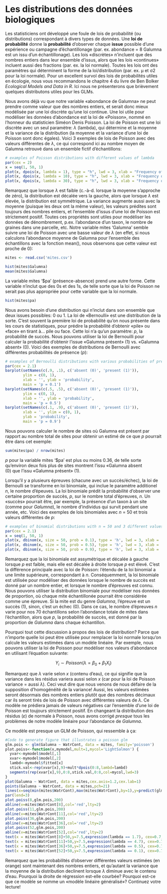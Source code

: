 # Les distributions des données biologiques

Les statisticiens ont développé une foule de lois de probabilité (ou
distributions) correspondant à divers types de données. Une **loi de
probabilité** donne la **probabilité** d'observer chaque **issue**
possible d'une expérience ou campagne d'échantillonage (par. ex.
abondance = 8 Galumna est un issu d'un échantillonage). Les lois
«discrètes» n'incluent que des nombres entiers dans leur ensemble
d'issus, alors que les lois «continues» incluent aussi des fractions
(par. ex. la loi normale). Toutes les lois ont des paramètres qui
déterminent la forme de la loi/distribution (par. ex. μ et σ2 pour la
loi normale). Pour un excellent survol des lois de probabilités utiles
en écologie, nous vous recommandons le chapitre 4 du livre de Ben Bolker
*Ecological Models and Data in R*. Ici nous ne présenterons que
brièvement quelques distributons utiles pour les GLMs.

Nous avons déjà vu que notre variable «abondance de Galumna» ne peut
prendre comme valeur que des nombres entiers, et serait donc mieux
modélisée par une loi discrète qu'une loi continue. Une loi utile pour
modéliser les données d'abondance est la loi de «Poisson», nommé en
l'honneur du statisticien Siméon Denis Poisson. La loi de Poisson est
une loi discrète avec un seul paramètre: $\lambda$ (lambda), qui détermine et la moyenne et la variance de la distribution (la moyenne et la variance
d'une loi de Poisson sont donc égales). Voici 3 exemples de lois de
Poisson avec des valeurs différentes de $\lambda$, ce qui correspond ici au
nombre moyen de Galumna retrouvé dans un ensemble fictif d'échantillons:


```r
# examples of Poisson distributions with different values of lambda
par(cex = 2)
x = seq(1, 50, 1)
plot(x, dpois(x, lambda = 1), type = "h", lwd = 3, xlab = "Frequency of Galumna", ylab = "Probability", main = "lambda = 1")
plot(x, dpois(x, lambda = 10), type = "h", lwd = 3, xlab = "Frequency of Galumna", ylab = "Probability", main = "lambda = 10")
plot(x, dpois(x, lambda = 30), type = "h", lwd = 3, xlab = "Frequency of Galumna", ylab = "Probability", main = "lambda = 30")
```

Remarquez que lorsque $\lambda$ est faible (c.-à-d. lorsque la moyenne
s'approche de zéro), la distribution est décalée vers la gauche, alors
que lorsque $\lambda$ est élevée, la distribution est symmétrique. La variance
augmente aussi avec la moyenne (puisque les deux ont la même valeur),
les valeurs prédites sont toujours des nombres entiers, et l'ensemble
d'issus d'une loi de Poisson est strictement positif. Toutes ces
propriétés sont utiles pour modéliser les données de dénombrement, p.ex.
l'abondance d'un taxon, le nombre de graines dans une parcelle, etc.
Notre variable mites 'Galumna' semble suivre une loi de Poisson avec une
basse valeur de $\lambda$ (en effet, si nous calculons l'abondance moyenne de
Galumna pour l'ensemble des échantillons avec la fonction mean(), nous
observons que cette valeur est proche de 0):

```r
mites <- read.csv('mites.csv')
```
```r
hist(mites$Galumna)
mean(mites$Galumna)
```

La variable mites '$pa' (présence-absence) prend une autre forme. Cette
variable n'inclut que des 0s et des 1s, de telle sorte que la loi de
Poisson ne serait pas plus appropriée pour cette variable que la loi
normale.

```r
hist(mites$pa)
```

Nous avons besoin d'une distribution qui n'inclut dans son ensemble
que deux issues possibles: 0 ou 1. La loi de «Bernoulli» est une
distribution de la sorte. C'est souvent la première loi de probabilité
qu'on nous présente dans les cours de statistiques, pour prédire la
probabilité d'obtenir \«pile\» ou \«face\» en tirant à\... pile ou
face. Cette loi n'a qu'un paramètre: *p*, la probabilité de succès.
Nous pouvons utiliser la loi de Bernouilli pour calculer la probabilité
d'obtenir l'issue «Galumna présent» (1) vs. «Galumna absent» (0). Voici
des exemples de distributions de Bernoulli avec différentes probabilités
de présence ($p$):

```r
# examples of Bernoulli distributions with various probabilities of presence (p)
par(cex = 2.1)
barplot(setNames(c(.9, .1), c('absent (0)', 'present (1)')),
        ylim = c(0, 1),
        xlab = '', ylab = 'probability',
        main = 'p = 0.1')
barplot(setNames(c(.5, .5), c('absent (0)', 'present (1)')),
        ylim = c(0, 1),
        xlab = '', ylab = 'probability',
        main = 'p = 0.5')
barplot(setNames(c(.1, .9), c('absent (0)', 'present (1)')),
        xlab = '', ylim = c(0, 1),
        ylab = 'probability',
        main = 'p = 0.9')
```

Nous pouvons calculer le nombre de sites où Galumna est présent par
rapport au nombre total de sites pour obtenir un estimé de ce que $p$
pourrait être dans cet exemple:

```r
sum(mites$pa) / nrow(mites)
```

$p$ pour la variable mites '$pa' est plus ou moins 0.36, de telle sorte
qu'environ deux fois plus de sites montrent l'issu \«Galumna absent\
(0) que l'issu \«Galumna présent\» (1).

Lorsqu'il y a plusieurs épreuves (chacune avec un succès/échec), la loi
de Bernoulli se transforme en loi binomiale, qui inclue le paramètre
additionel $n$, le nombre d'épeuves. La loi binomiale prédit la
probabilité d'observer une certaine proportion de succès, $p$, sur le
nombre total d'épreuves, $n$. Un \«succès\» pourrait être, par exemple,
la présence d'un taxon à un site (comme pour *Galumna*), le nombre
d'individus qui survit pendant une année, etc. Voici des exemples de
lois binomiales avec $n$ = 50 et trois valeurs différentes de $p$:

```r
# examples of binomial distributions with n = 50 and 3 different values of p
par(cex = 2.1)
x = seq(1, 50, 1)
plot(x, dbinom(x, size = 50, prob = 0.1), type = 'h', lwd = 3, xlab = '# galumna', ylab = 'Probability', main = 'p = 0.1 n = 50')
plot(x, dbinom(x, size = 50, prob = 0.5), type = 'h', lwd = 3, xlab = '# galumna', ylab = 'Probability', main = 'p = 0.5 n = 50')
plot(x, dbinom(x, size = 50, prob = 0.9), type = 'h', lwd = 3, xlab = '# galumna', ylab = 'Probability', main = 'p = 0.9 n = 50')
```

Remarquez que la loi binomiale est assymétrique et décalée à gauche
lorsque $p$ est faible, mais elle est décalée à droite lorsque $p$ est
élevé. C'est la différence principale avec la loi de Poisson: l'étendu
de la loi binomial a une limite supérieure, correspondant à $n$.
Conséquemment, la loi binomiale est utilisée pour modéliser des données
lorsque le nombre de succès est donné par un nombre entier, et lorsque
le nombre d'épreuves est connu. Nous pouvons utiliser la distribution
binomiale pour modéliser nos données de proportion, où chaque mite
échantillonée pourrait être considérée comme une épreuve. Si la mite est
du genre *Galumna*, l'épreuve est un succès (1), sinon, c'est un échec
(0). Dans ce cas, le nombre d'épreuves $n$ varie pour nos 70
échantillons selon l'abondance totale de mites dans l'échantillon,
alors que $p$, la probabilité de succès, est donné par la proportion de
*Galumna* dans chaque échantillon.

Pourquoi tout cette discussion à propos des lois de distribution? Parce
que n'importe quelle loi peut être utilisée pour remplacer la loi
normale lorsqu'on calcule les valeurs estimées dans un modèle linéaire.
Par exemple, nous pouvons utiliser la loi de Poisson pour modéliser nos
valeurs d'abondance en utilisant l'équation suivante:

$$Y_i \sim Poisson(\lambda = \beta_0 + \beta_1X_i)$$

Remarquez que $\lambda$ varie selon $x$ (contenu d'eau), ce qui signifie que la variance dans les résidus variera aussi selon $x$ (car pour la loi de Poisson variance = aussi $\lambda$). Ceci veut dire que nous venons de nous défaire de la supposition d'homogénéité de la variance! Aussi, les
valeurs estimées seront désormais des nombres entiers plutôt que des
nombres décimaux car ils seront tirés de lois de Poisson avec
différentes valeurs de $\lambda$. Ce modèle ne prédiera jamais de valeurs
négatives car l'ensemble d'une loi de Poisson est toujours strictement
positif. En changeant la distribution des résidus ($\varepsilon$) de normale à Poisson, nous avons corrigé *presque* tous les problèmes de notre modèle linéaire pour l'abondance de *Galumna*.

Ce modèle est presque un GLM de Poisson, qui ressemble à ça:

```r
#Code to generate figure that illustrates a poisson glm
glm.pois <- glm(Galumna ~ WatrCont, data = mites, family='poisson')
plot.poiss<-function(x,mymodel,mult=1,mycol='LightSalmon') {
  yvar<-mymodel$model[,1]
  xvar<-mymodel$model[,2]
  lambd<-mymodel$fitted[x]
  stick.val<-rep(xvar[x],9)+mult*dpois(0:8,lambd=lambd)
  segments(rep(xvar[x],9),0:8,stick.val,0:8,col=mycol,lwd=3)
}
plot(Galumna ~ WatrCont, data = mites,cex.axis=1.2,cex.lab=1)
points(Galumna ~ WatrCont, data = mites,pch=21)
lines(x=seq(min(mites$WatrCont),max(mites$WatrCont),by=1),y=predict(glm.pois,newdata=data.frame('WatrCont' = seq(min(mites$WatrCont),max(mites$WatrCont),by=1)),type='response'))
par(lend=3)
plot.poiss(8,glm.pois,200)
abline(v=mites$WatrCont[8],col='red',lty=2)
plot.poiss(11,glm.pois,200)
abline(v=mites$WatrCont[11],col='red',lty=2)
plot.poiss(36,glm.pois,200)
abline(v=mites$WatrCont[36],col='red',lty=2)
plot.poiss(52,glm.pois,200)
abline(v=mites$WatrCont[52],col='red',lty=2)
text(x = mites$WatrCont[8]+50,y=7.5,expression(lambda == 1.7), cex=0.7, col = 'red')
text(x = mites$WatrCont[11]+50,y=7.5,expression(lambda == 4.7), cex=0.7, col = 'red')
text(x = mites$WatrCont[36]+50,y=7.5,expression(lambda == 0.5), cex=0.7, col = 'red')
text(x = mites$WatrCont[52]+50,y=7.5,expression(lambda == 0.1), cex=0.7, col = 'red')
```

Remarquez que les probabilités d'observer différentes valeurs estimées
(en orange) sont maintenant des nombres entiers, et qu'autant la
variance que la moyenne de la distribution declinent lorsque $\lambda$ diminue avec le contenu d'eau. Pourquoi la droite de régression est-elle
courbée? Pourquoi est-ce que ce modèle se nomme un \«modèle linéaire
généralisé\»? Continuez votre lecture!